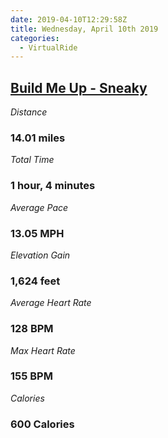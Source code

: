 ```yaml
---
date: 2019-04-10T12:29:58Z
title: Wednesday, April 10th 2019
categories:
  - VirtualRide
---
```

## [Build Me Up - Sneaky](https://www.strava.com/activities/2279421886)

_Distance_

### 14.01 miles

_Total Time_

### 1 hour, 4 minutes

_Average Pace_

### 13.05 MPH

_Elevation Gain_

### 1,624 feet

_Average Heart Rate_

### 128 BPM

_Max Heart Rate_

### 155 BPM

_Calories_

### 600 Calories